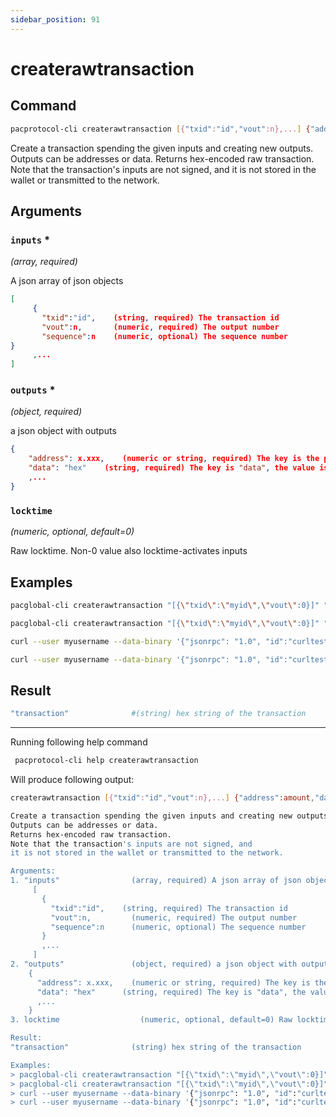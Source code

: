 ```yaml
---
sidebar_position: 91
---
```


# createrawtransaction
## Command

```bash
pacprotocol-cli createrawtransaction [{"txid":"id","vout":n},...] {"address":amount,"data":"hex",...} ( locktime )
```

Create a transaction spending the given inputs and creating new outputs.
Outputs can be addresses or data.
Returns hex-encoded raw transaction.
Note that the transaction's inputs are not signed, and
it is not stored in the wallet or transmitted to the network.



## Arguments

### `inputs` <span class='asterisk'>*</span>
*(array, required)*

A json array of json objects
     


```json
[
     {
       "txid":"id",    (string, required) The transaction id
       "vout":n,       (numeric, required) The output number
       "sequence":n    (numeric, optional) The sequence number
} 
     ,...
]
```



### `outputs` <span class='asterisk'>*</span>
*(object, required)*

a json object with outputs
    


```json
{
    "address": x.xxx,    (numeric or string, required) The key is the pacglobal address, the numeric value (can be string) is the PAC amount
    "data": "hex"    (string, required) The key is "data", the value is hex encoded data
    ,...
}
```



### `locktime` 
*(numeric, optional, default=0)*

Raw locktime. Non-0 value also locktime-activates inputs


## Examples
```bash
pacglobal-cli createrawtransaction "[{\"txid\":\"myid\",\"vout\":0}]" "{\"address\":0.01}"
```

```bash
pacglobal-cli createrawtransaction "[{\"txid\":\"myid\",\"vout\":0}]" "{\"data\":\"00010203\"}"
```

```bash
curl --user myusername --data-binary '{"jsonrpc": "1.0", "id":"curltest", "method": "createrawtransaction", "params": ["[{\"txid\":\"myid\",\"vout\":0}]", "{\"address\":0.01}"] }' -H 'content-type: text/plain;' http://127.0.0.1:1111/
```

```bash
curl --user myusername --data-binary '{"jsonrpc": "1.0", "id":"curltest", "method": "createrawtransaction", "params": ["[{\"txid\":\"myid\",\"vout\":0}]", "{\"data\":\"00010203\"}"] }' -H 'content-type: text/plain;' http://127.0.0.1:1111/
```
## Result
```bash
"transaction"              #(string) hex string of the transaction
```


___

Running following help command
```bash
 pacprotocol-cli help createrawtransaction
```
Will produce following output:


```bash
createrawtransaction [{"txid":"id","vout":n},...] {"address":amount,"data":"hex",...} ( locktime )

Create a transaction spending the given inputs and creating new outputs.
Outputs can be addresses or data.
Returns hex-encoded raw transaction.
Note that the transaction's inputs are not signed, and
it is not stored in the wallet or transmitted to the network.

Arguments:
1. "inputs"                (array, required) A json array of json objects
     [
       {
         "txid":"id",    (string, required) The transaction id
         "vout":n,         (numeric, required) The output number
         "sequence":n      (numeric, optional) The sequence number
       } 
       ,...
     ]
2. "outputs"               (object, required) a json object with outputs
    {
      "address": x.xxx,    (numeric or string, required) The key is the pacglobal address, the numeric value (can be string) is the PAC amount
      "data": "hex"      (string, required) The key is "data", the value is hex encoded data
      ,...
    }
3. locktime                  (numeric, optional, default=0) Raw locktime. Non-0 value also locktime-activates inputs

Result:
"transaction"              (string) hex string of the transaction

Examples:
> pacglobal-cli createrawtransaction "[{\"txid\":\"myid\",\"vout\":0}]" "{\"address\":0.01}"
> pacglobal-cli createrawtransaction "[{\"txid\":\"myid\",\"vout\":0}]" "{\"data\":\"00010203\"}"
> curl --user myusername --data-binary '{"jsonrpc": "1.0", "id":"curltest", "method": "createrawtransaction", "params": ["[{\"txid\":\"myid\",\"vout\":0}]", "{\"address\":0.01}"] }' -H 'content-type: text/plain;' http://127.0.0.1:1111/
> curl --user myusername --data-binary '{"jsonrpc": "1.0", "id":"curltest", "method": "createrawtransaction", "params": ["[{\"txid\":\"myid\",\"vout\":0}]", "{\"data\":\"00010203\"}"] }' -H 'content-type: text/plain;' http://127.0.0.1:1111/

```

